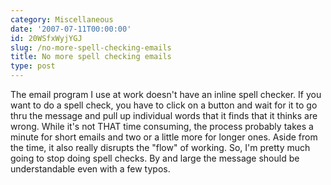 ```yaml
---
category: Miscellaneous
date: '2007-07-11T00:00:00'
id: 20WSfxWyjYGJ
slug: /no-more-spell-checking-emails
title: No more spell checking emails
type: post
---
```


The email program I use at work doesn't have an inline spell
checker. If you want to do a spell check, you have to click on a
button and wait for it to go thru the message and pull up
individual words that it finds that it thinks are wrong. While it's
not THAT time consuming, the process probably takes a minute for
short emails and two or a little more for longer ones. Aside from
the time, it also really disrupts the "flow" of working. So, I'm
pretty much going to stop doing spell checks. By and large the
message should be understandable even with a few typos.